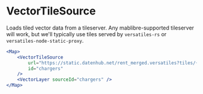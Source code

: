 

<Meta of={VectorTileSourceStories} />

# VectorTileSource

Loads tiled vector data from a tileserver. Any mablibre-supported tileserver will work, but we'll typically use tiles served by `versatiles-rs` or `versatiles-node-static-proxy`.

```jsx
<Map>
	<VectorTileSource
		url="https://static.datenhub.net/rent_merged.versatiles?tiles/{z}/{x}/{y}"
		id="chargers"
	/>
	<VectorLayer sourceId="chargers" />
</Map>
```

<Controls />
